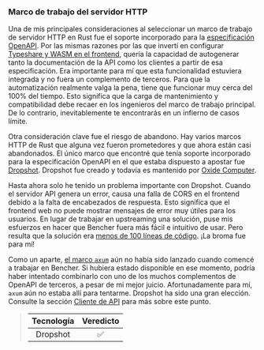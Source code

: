 ### Marco de trabajo del servidor HTTP

Una de mis principales consideraciones al seleccionar un marco de trabajo de servidor HTTP en Rust fue el soporte incorporado para la [especificación OpenAPI][openapi spec]. Por las mismas razones por las que invertí en configurar [Typeshare y WASM en el frontend][frontend language], quería la capacidad de autogenerar tanto la documentación de la API como los clientes a partir de esa especificación. Era importante para mí que esta funcionalidad estuviera integrada y no fuera un complemento de terceros. Para que la automatización realmente valga la pena, tiene que funcionar muy cerca del 100% del tiempo. Esto significa que la carga de mantenimiento y compatibilidad debe recaer en los ingenieros del marco de trabajo principal. De lo contrario, inevitablemente te encontrarás en un infierno de casos límite.

Otra consideración clave fue el riesgo de abandono. Hay varios marcos HTTP de Rust que alguna vez fueron prometedores y que ahora están casi abandonados. El único marco que encontré que tenía soporte incorporado para la especificación OpenAPI en el que estaba dispuesto a apostar fue [Dropshot][dropshot github]. Dropshot fue creado y todavía es mantenido por [Oxide Computer][oxide computer].

Hasta ahora solo he tenido un problema importante con Dropshot. Cuando el servidor API genera un error, causa una falla de CORS en el frontend debido a la falta de encabezados de respuesta. Esto significa que el frontend web no puede mostrar mensajes de error muy útiles para los usuarios. En lugar de trabajar en upstreaming una solución, puse mis esfuerzos en hacer que Bencher fuera más fácil e intuitivo de usar. Pero resulta que la solución era [menos de 100 líneas de código][dropshot github issue 1193]. ¡La broma fue para mí!

Como un aparte, [el marco `axum`][axum github] aún no había sido lanzado cuando comencé a trabajar en Bencher. Si hubiera estado disponible en ese momento, podría haber intentado combinarlo con uno de los muchos complementos de OpenAPI de terceros, a pesar de mi mejor juicio. Afortunadamente para mí, `axum` aún no estaba allí para tentarme. Dropshot ha sido una gran elección. Consulte la sección [Cliente de API][api client] para más sobre este punto.

> | Tecnología | Veredicto |
> | :--------: | :-------: |
> |  Dropshot  |    ✅    |

[openapi spec]: https://swagger.io/specification/
[frontend language]: #frontend-language
[dropshot github]: https://github.com/oxidecomputer/dropshot
[oxide computer]: https://oxide.computer/
[dropshot github issue 1193]: https://github.com/oxidecomputer/dropshot/pull/1193
[axum github]: https://github.com/tokio-rs/axum
[api client]: #api-client
